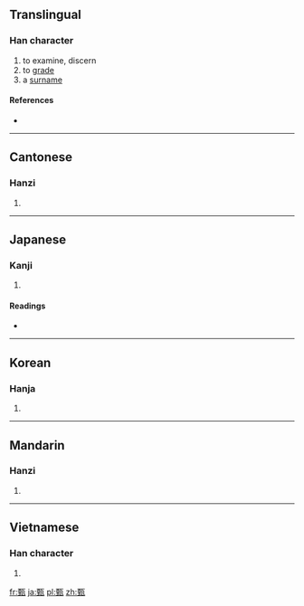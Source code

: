 ==Translingual==

===Han character===
{{Han char|rn=98|rad=瓦|as=09|sn=14|four=1111<sub>7</sub>|canj=一土一女弓 (MGMVN), X一土一女 (XMGMV)}}

# to examine, discern
# to [[grade]]
# a [[surname]]

====References====
* {{Han ref|kx=0750.230|dkj=21557|dj=1158.360|hdz=21427.140|uh=7504|ud=29956|bh=BAC2|bd=47810}}

----

==Cantonese==

===Hanzi===
{{yue-hanzi|jyut=|y=jan1, yan1}}

# {{defn|Cantonese|sort=瓦09}}

----

==Japanese==

===Kanji===
{{ja-kanji|grade=|rs=瓦09}}

# {{defn|Japanese|sort=瓦09}}

====Readings====
* {{ja-readings|on=[[けん]] (ken), [[しん]] (shin)|kun=[[すえ]] (sue)|nanori=}}

----

==Korean==

===Hanja===
{{ko-hanja|hangeul=[[견]], [[진]]|eumhun=|rv=gyeon, jin|mr=kyŏn, chin|y=kyen, cin}}

# {{defn|Korean|sort=瓦09}}

----

==Mandarin==

===Hanzi===
{{cmn-hanzi|pin=[[zhēn]] ([[zhen1]])|wg=chen<sup>1</sup>}}

# {{defn|Mandarin|sort=瓦09}}

----

==Vietnamese==

===Han character===
{{vi-hantu|[[chân]]|rs=瓦09}}

# {{defn|Vietnamese|sort=瓦09}}

[[fr:甄]]
[[ja:甄]]
[[pl:甄]]
[[zh:甄]]